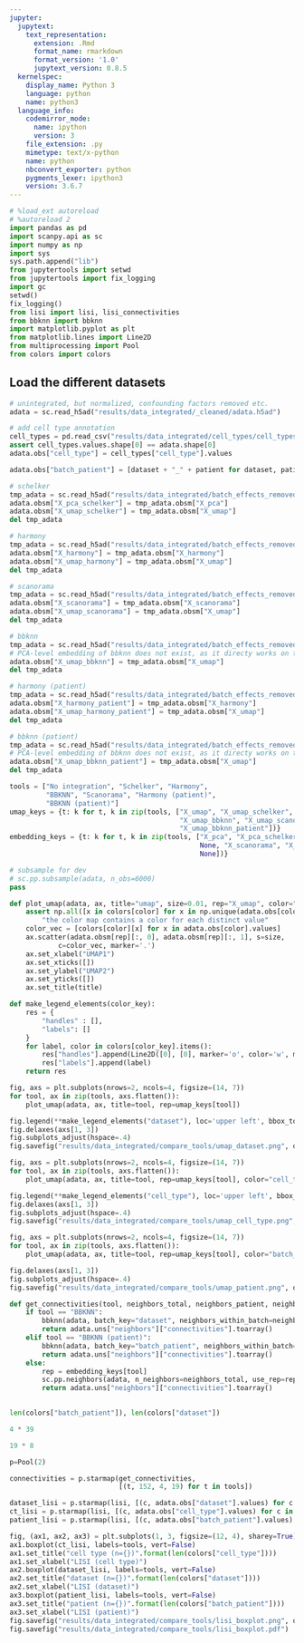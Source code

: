 ```yaml
---
jupyter:
  jupytext:
    text_representation:
      extension: .Rmd
      format_name: rmarkdown
      format_version: '1.0'
      jupytext_version: 0.8.5
  kernelspec:
    display_name: Python 3
    language: python
    name: python3
  language_info:
    codemirror_mode:
      name: ipython
      version: 3
    file_extension: .py
    mimetype: text/x-python
    name: python
    nbconvert_exporter: python
    pygments_lexer: ipython3
    version: 3.6.7
---
```


```python
# %load_ext autoreload
# %autoreload 2
import pandas as pd
import scanpy.api as sc
import numpy as np
import sys
sys.path.append("lib")
from jupytertools import setwd
from jupytertools import fix_logging
import gc
setwd()
fix_logging()
from lisi import lisi, lisi_connectivities
from bbknn import bbknn
import matplotlib.pyplot as plt
from matplotlib.lines import Line2D
from multiprocessing import Pool
from colors import colors
```

## Load the different datasets

```python
# unintegrated, but normalized, confounding factors removed etc. 
adata = sc.read_h5ad("results/data_integrated/_cleaned/adata.h5ad")
```

```python
# add cell type annotation
cell_types = pd.read_csv("results/data_integrated/cell_types/cell_types.tsv", sep="\t")
assert cell_types.values.shape[0] == adata.shape[0]
adata.obs["cell_type"] = cell_types["cell_type"].values
```

```python
adata.obs["batch_patient"] = [dataset + "_" + patient for dataset, patient in zip(adata.obs["dataset"], adata.obs["patient"])]
```

```python
# schelker
tmp_adata = sc.read_h5ad("results/data_integrated/batch_effects_removed/schelker/adata.h5ad")
adata.obsm["X_pca_schelker"] = tmp_adata.obsm["X_pca"]
adata.obsm["X_umap_schelker"] = tmp_adata.obsm["X_umap"]
del tmp_adata
```

```python
# harmony
tmp_adata = sc.read_h5ad("results/data_integrated/batch_effects_removed/harmony/adata.h5ad")
adata.obsm["X_harmony"] = tmp_adata.obsm["X_harmony"]
adata.obsm["X_umap_harmony"] = tmp_adata.obsm["X_umap"]
del tmp_adata
```

```python
# scanorama
tmp_adata = sc.read_h5ad("results/data_integrated/batch_effects_removed/scanorama/adata.h5ad")
adata.obsm["X_scanorama"] = tmp_adata.obsm["X_scanorama"]
adata.obsm["X_umap_scanorama"] = tmp_adata.obsm["X_umap"]
del tmp_adata
```

```python
# bbknn
tmp_adata = sc.read_h5ad("results/data_integrated/batch_effects_removed/bbknn/adata.h5ad")
# PCA-level embedding of bbknn does not exist, as it directy works on the neighborhood graph. 
adata.obsm["X_umap_bbknn"] = tmp_adata.obsm["X_umap"]
del tmp_adata
```

```python
# harmony (patient)
tmp_adata = sc.read_h5ad("results/data_integrated/batch_effects_removed/harmony-patient/adata.h5ad")
adata.obsm["X_harmony_patient"] = tmp_adata.obsm["X_harmony"]
adata.obsm["X_umap_harmony_patient"] = tmp_adata.obsm["X_umap"]
del tmp_adata
```

```python
# bbknn (patient)
tmp_adata = sc.read_h5ad("results/data_integrated/batch_effects_removed/bbknn-patient/adata.h5ad")
# PCA-level embedding of bbknn does not exist, as it directy works on the neighborhood graph. 
adata.obsm["X_umap_bbknn_patient"] = tmp_adata.obsm["X_umap"]
del tmp_adata
```

```python
tools = ["No integration", "Schelker", "Harmony", 
         "BBKNN", "Scanorama", "Harmony (patient)", 
         "BBKNN (patient)"]
umap_keys = {t: k for t, k in zip(tools, ["X_umap", "X_umap_schelker", "X_umap_harmony",
                                          "X_umap_bbknn", "X_umap_scanorama", "X_umap_harmony_patient",
                                          "X_umap_bbknn_patient"])}
embedding_keys = {t: k for t, k in zip(tools, ["X_pca", "X_pca_schelker", "X_harmony", 
                                               None, "X_scanorama", "X_harmony_patient",
                                               None])}
```

```python
# subsample for dev
# sc.pp.subsample(adata, n_obs=6000)
pass
```

```python
def plot_umap(adata, ax, title="umap", size=0.01, rep="X_umap", color="dataset"):
    assert np.all([x in colors[color] for x in np.unique(adata.obs[color].values)]), \
        "the color map contains a color for each distinct value"
    color_vec = [colors[color][x] for x in adata.obs[color].values]
    ax.scatter(adata.obsm[rep][:, 0], adata.obsm[rep][:, 1], s=size,
            c=color_vec, marker='.')
    ax.set_xlabel("UMAP1")
    ax.set_xticks([])
    ax.set_ylabel("UMAP2")
    ax.set_yticks([])
    ax.set_title(title)
```

```python
def make_legend_elements(color_key):
    res = {
        "handles" : [],
        "labels": []
    }
    for label, color in colors[color_key].items():
        res["handles"].append(Line2D([0], [0], marker='o', color='w', markerfacecolor=color, label=label, markersize=15))
        res["labels"].append(label)
    return res
```

```python
fig, axs = plt.subplots(nrows=2, ncols=4, figsize=(14, 7))
for tool, ax in zip(tools, axs.flatten()):
    plot_umap(adata, ax, title=tool, rep=umap_keys[tool])

fig.legend(**make_legend_elements("dataset"), loc='upper left', bbox_to_anchor=(0.725, 0.45), ncol=1, title="dataset")
fig.delaxes(axs[1, 3])
fig.subplots_adjust(hspace=.4)
fig.savefig("results/data_integrated/compare_tools/umap_dataset.png", quality=100, dpi=300)
```

```python
fig, axs = plt.subplots(nrows=2, ncols=4, figsize=(14, 7))
for tool, ax in zip(tools, axs.flatten()):
    plot_umap(adata, ax, title=tool, rep=umap_keys[tool], color="cell_type")

fig.legend(**make_legend_elements("cell_type"), loc='upper left', bbox_to_anchor=(0.74, 0.45), ncol=1, title="cell type")
fig.delaxes(axs[1, 3])
fig.subplots_adjust(hspace=.4)
fig.savefig("results/data_integrated/compare_tools/umap_cell_type.png", quality=100, dpi=300)
```

```python
fig, axs = plt.subplots(nrows=2, ncols=4, figsize=(14, 7))
for tool, ax in zip(tools, axs.flatten()):
    plot_umap(adata, ax, title=tool, rep=umap_keys[tool], color="batch_patient")

fig.delaxes(axs[1, 3])
fig.subplots_adjust(hspace=.4)
fig.savefig("results/data_integrated/compare_tools/umap_patient.png", quality=100, dpi=300)
```

```python
def get_connectivities(tool, neighbors_total, neighbors_patient, neighbors_dataset):
    if tool == "BBKNN":
        bbknn(adata, batch_key="dataset", neighbors_within_batch=neighbors_dataset)
        return adata.uns["neighbors"]["connectivities"].toarray()
    elif tool == "BBKNN (patient)":
        bbknn(adata, batch_key="batch_patient", neighbors_within_batch=neighbors_patient)
        return adata.uns["neighbors"]["connectivities"].toarray()
    else: 
        rep = embedding_keys[tool]
        sc.pp.neighbors(adata, n_neighbors=neighbors_total, use_rep=rep)
        return adata.uns["neighbors"]["connectivities"].toarray()
            
```

```python
len(colors["batch_patient"]), len(colors["dataset"])
```

```python
4 * 39
```

```python
19 * 8
```

```python
p=Pool(2)
```

```python
connectivities = p.starmap(get_connectivities,
                           [(t, 152, 4, 19) for t in tools])
```

```python
dataset_lisi = p.starmap(lisi, [(c, adata.obs["dataset"].values) for c in connectivities])
ct_lisi = p.starmap(lisi, [(c, adata.obs["cell_type"].values) for c in connectivities])
patient_lisi = p.starmap(lisi, [(c, adata.obs["batch_patient"].values) for c in connectivities])
```

```python
fig, (ax1, ax2, ax3) = plt.subplots(1, 3, figsize=(12, 4), sharey=True)
ax1.boxplot(ct_lisi, labels=tools, vert=False)
ax1.set_title("cell type (n={})".format(len(colors["cell_type"])))
ax1.set_xlabel("LISI (cell type)")
ax2.boxplot(dataset_lisi, labels=tools, vert=False)
ax2.set_title("dataset (n={})".format(len(colors["dataset"])))
ax2.set_xlabel("LISI (dataset)")
ax3.boxplot(patient_lisi, labels=tools, vert=False)
ax3.set_title("patient (n={})".format(len(colors["batch_patient"])))
ax3.set_xlabel("LISI (patient)")
fig.savefig("results/data_integrated/compare_tools/lisi_boxplot.png", quality=100, dpi=300)
fig.savefig("results/data_integrated/compare_tools/lisi_boxplot.pdf")
```

```python

```
